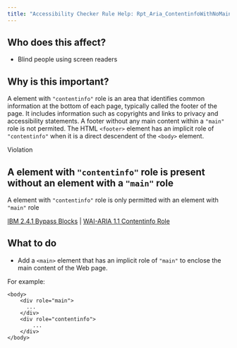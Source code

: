```yaml
---
title: "Accessibility Checker Rule Help: Rpt_Aria_ContentinfoWithNoMain_Implicit"
---
```


<div className="toolHelp">
<Row>
<Column colLg={5} colMd={3} colSm={4} className="toolLeft">

## Who does this affect?

* Blind people using screen readers

## Why is this important?

A element with `"contentinfo"` role is an area that identifies common information at the bottom of each page, typically called the footer of the page. It includes information such as copyrights and links to privacy and accessibility statements. A footer without any main content within a `"main"` role is not permited. The HTML `<footer>` element has an implicit role of `"contentinfo"` when it is a direct descendent of the `<body>` element.
</Column>
<Column colLg={11} colMd={5} colSm={4} className="toolMain">

<div id="locLevel" className="level-violation">Violation</div>

## A element with `"contentinfo"` role is present without an element with a `"main"` role
A element with `"contentinfo"` role is only permitted with an element with `"main"` role

[IBM 2.4.1 Bypass Blocks](http://www.ibm.com/able/guidelines/ci162/bypass_blocks.html) | [WAI-ARIA 1.1 Contentinfo Role](https://www.w3.org/TR/wai-aria-1.1/#contentinfo)

<div id="locSnippet"></div>

## What to do

* Add a `<main>` element that has an implicit role of `"main"` to enclose the main content of the Web page.


For example:

```
<body>
    <div role="main">
      ...
    </div>
    <div role="contentinfo">
	    ...
    </div>
</body>
```

</Column>
</Row>
</div>


